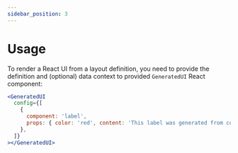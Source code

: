 ```yaml
---
sidebar_position: 3
---
```



# Usage

To render a React UI from a layout definition, you need to provide
the definition and (optional) data context to provided `GeneratedUI` React component:

```jsx live
<GeneratedUI
  config={[
    {
      component: 'label',
      props: { color: 'red', content: 'This label was generated from config!' },
    },
  ]}
></GeneratedUI>
```
